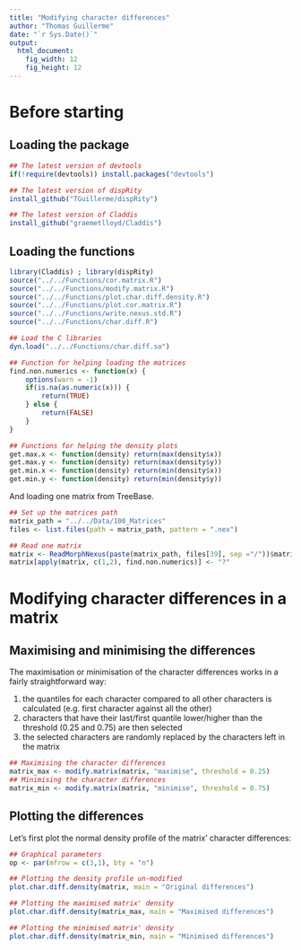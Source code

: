 ```yaml
---
title: "Modifying character differences"
author: "Thomas Guillerme"
date: "`r Sys.Date()`"
output:
  html_document:
    fig_width: 12
    fig_height: 12
---
```


Before starting
===============

Loading the package
-----------------------------------

```r
## The latest version of devtools
if(!require(devtools)) install.packages("devtools")

## The latest version of dispRity 
install_github("TGuillerme/dispRity")

## The latest version of Claddis
install_github("graemetlloyd/Claddis")
```

Loading the functions
-----------------------------------


```r
library(Claddis) ; library(dispRity)
source("../../Functions/cor.matrix.R")
source("../../Functions/modify.matrix.R")
source("../../Functions/plot.char.diff.density.R")
source("../../Functions/plot.cor.matrix.R")
source("../../Functions/write.nexus.std.R")
source("../../Functions/char.diff.R")

## Load the C libraries
dyn.load("../../Functions/char.diff.so")

## Function for helping loading the matrices
find.non.numerics <- function(x) {
    options(warn = -1)
    if(is.na(as.numeric(x))) {
        return(TRUE)
    } else {
        return(FALSE)
    }
}

## Functions for helping the density plots
get.max.x <- function(density) return(max(density$x))
get.max.y <- function(density) return(max(density$y))
get.min.x <- function(density) return(min(density$x))
get.min.y <- function(density) return(min(density$y))
```
And loading one matrix from TreeBase.

```r
## Set up the matrices path
matrix_path = "../../Data/100_Matrices"
files <- list.files(path = matrix_path, pattern = ".nex")

## Read one matrix
matrix <- ReadMorphNexus(paste(matrix_path, files[39], sep ="/"))$matrix
matrix[apply(matrix, c(1,2), find.non.numerics)] <- "?"

```

Modifying character differences in a matrix
===============

Maximising and minimising the differences
-----------------------------------

The maximisation or minimisation of the character differences works in a fairly straightforward way:

1. the quantiles for each character compared to all other characters is calculated (e.g. first character against all the other)
2. characters that have their last/first quantile lower/higher than the threshold (0.25 and 0.75) are then selected
3. the selected characters are randomly replaced by the characters left in the matrix

```r
## Maximising the character differences
matrix_max <- modify.matrix(matrix, "maximise", threshold = 0.25)
## Minimising the character differences
matrix_min <- modify.matrix(matrix, "minimise", threshold = 0.75)
```

Plotting the differences
-----------------------------------

Let's first plot the normal density profile of the matrix' character differences:

```r
## Graphical parameters
op <- par(mfrow = c(3,1), bty = "n")

## Plotting the density profile un-modified
plot.char.diff.density(matrix, main = "Original differences")

## Plotting the maximised matrix' density
plot.char.diff.density(matrix_max, main = "Maximised differences")

## Plotting the minimised matrix' density
plot.char.diff.density(matrix_min, main = "Minimised differences")
```
